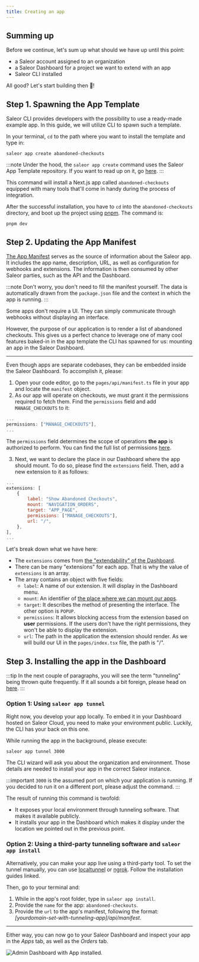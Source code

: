 ```yaml
---
title: Creating an app
---
```


## Summing up

Before we continue, let's sum up what should we have up until this point:

- a Saleor account assigned to an organization
- a Saleor Dashboard for a project we want to extend with an app
- Saleor CLI installed

All good? Let's start building then 🚀!

## Step 1. Spawning the App Template

Saleor CLI provides developers with the possibility to use a ready-made example app. In this guide, we will utilize CLI to spawn such a template.

In your terminal, `cd` to the path where you want to install the template and type in:

```shell
saleor app create abandoned-checkouts
```

:::note
Under the hood, the `saleor app create` command uses the Saleor App Template repository. If you want to read up on it, go [here](developer/extending/apps/developing-apps/app-template.mdx).
:::

This command will install a Next.js app called `abandoned-checkouts` equipped with many tools that'll come in handy during the process of integration.

After the successful installation, you have to `cd` into the `abandoned-checkouts` directory, and boot up the project using [pnpm](https://pnpm.io/). The command is:

```shell
pnpm dev
```

## Step 2. Updating the App Manifest

[The App Manifest](developer/extending/apps/manifest.mdx) serves as the source of information about the Saleor app. It includes the app name, description, URL, as well as configuration for webhooks and extensions. The information is then consumed by other Saleor parties, such as the API and the Dashboard.

:::note
Don't worry, you don't need to fill the manifest yourself. The data is automatically drawn from the `package.json` file and the context in which the app is running.
:::

Some apps don't require a UI. They can simply communicate through webhooks without displaying an interface.

However, the purpose of our application is to render a list of abandoned checkouts. This gives us a perfect chance to leverage one of many cool features baked-in in the app template the CLI has spawned for us: mounting an app in the Saleor Dashboard.

---

Even though apps are separate codebases, they can be embedded inside the Saleor Dashboard. To accomplish it, please:

1. Open your code editor, go to the `pages/api/manifest.ts` file in your app and locate the `manifest` object.
2. As our app will operate on checkouts, we must grant it the permissions required to fetch them. Find the `permissions` field and add `MANAGE_CHECKOUTS` to it:

```jsx
...
permissions: ["MANAGE_CHECKOUTS"],
...
```

The `permissions` field determines the scope of operations **the app** is authorized to perform. You can find the full list of permissions [here](developer/permissions.mdx#app-permissions).

3.  Next, we want to declare the place in our Dashboard where the app should mount. To do so, please find the `extensions` field. Then, add a new extension to it as follows:

```jsx
...
extensions: [
	{
		label: "Show Abandoned Checkouts",
		mount: "NAVIGATION_ORDERS",
		target: "APP_PAGE",
		permissions: ["MANAGE_CHECKOUTS"],
		url: "/",
	},
],
...
```

Let's break down what we have here:

- The `extensions` comes from [the "extendability" of the Dashboard](developer/extending/apps/extending-dashboard-with-apps.mdx#key-concepts).
- There can be many "extensions" for each app. That is why the value of `extensions` is an array.
- The array contains an object with five fields:
  - `label`: A name of our extension. It will display in the Dashboard menu.
  - `mount`: An identifier of [the place where we can mount our apps](developer/extending/apps/extending-dashboard-with-apps.mdx#possible-mounting-places).
  - `target`: It describes the method of presenting the interface. The other option is `POPUP`.
  - `permissions`: It allows blocking access from the extension based on **user** permissions. If the users don't have the right permissions, they won't be able to display the extension.
  - `url`: The path in the application the extension should render. As we will build our UI in the `pages/index.tsx` file, the path is "/".

## Step 3. Installing the app in the Dashboard

:::tip
In the next couple of paragraphs, you will see the term "tunneling" being thrown quite frequently. If it all sounds a bit foreign, please head on [here](developer/extending/apps/developing-with-tunnels).
:::

### Option 1: Using `saleor app tunnel`

Right now, you develop your app locally. To embed it in your Dashboard hosted on Saleor Cloud, you need to make your environment public. Luckily, the CLI has your back on this one.

While running the app in the background, please execute:

```
saleor app tunnel 3000
```

The CLI wizard will ask you about the organization and environment. Those details are needed to install your app in the correct Saleor instance.

:::important
`3000` is the assumed port on which your application is running. If you decided to run it on a different port, please adjust the command.
:::

The result of running this command is twofold:

- It exposes your local environment through tunneling software. That makes it available publicly.
- It installs your app in the Dashboard which makes it display under the location we pointed out in the previous point.

### Option 2: Using a third-party tunneling software and `saleor app install`

Alternatively, you can make your app live using a third-party tool. To set the tunnel manually, you can use [localtunnel](https://theboroer.github.io/localtunnel-www/) or [ngrok](https://ngrok.com/). Follow the installation guides linked.

Then, go to your terminal and:

1. While in the app's root folder, type in `saleor app install`.
2. Provide the `name` for the app: `abandoned-checkouts`.
3. Provide the `url` to the app's manifest, following the format: _[yourdomain-set-with-tunneling-app]/api/manifest_.

---

Either way, you can now go to your Saleor Dashboard and inspect your app in the _Apps_ tab, as well as the _Orders_ tab.

![Admin Dashboard with App installed.](../../../screenshots/apps-quickstart/app-installed.png)
